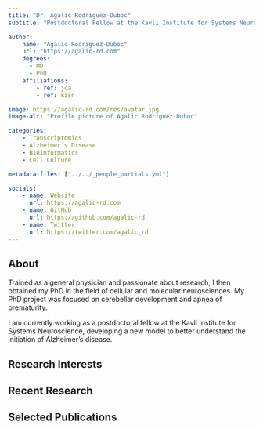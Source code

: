 ```yaml
---
title: "Dr. Agalic Rodriguez-Duboc"
subtitle: "Postdoctoral Fellow at the Kavli Institute for Systems Neuroscience"

author:
    name: "Agalic Rodriguez-Duboc"
    url: "https://agalic-rd.com"
    degrees:
      - MD
      - PhD
    affiliations:
        - ref: jca
        - ref: kisn

image: https://agalic-rd.com/res/avatar.jpg
image-alt: "Profile picture of Agalic Rodriguez-Duboc"

categories:
    - Transcriptomics
    - Alzheimer's Disease
    - Bioinformatics
    - Cell Culture

metadata-files: ["../../_people_partials.yml"]

socials:
    - name: Website
      url: https://agalic-rd.com
    - name: GitHub
      url: https://github.com/agalic-rd
    - name: Twitter
      url: https://twitter.com/agalic_rd
---
```


## About

Trained as a general physician and passionate about research, I then obtained my PhD in the field of cellular and molecular neurosciences. My PhD project was focused on cerebellar development and apnea of prematurity.

I am currently working as a postdoctoral fellow at the Kavli Institute for Systems Neuroscience, developing a new model to better understand the initiation of Alzheimer's disease.

## Research Interests


## Recent Research


## Selected Publications

